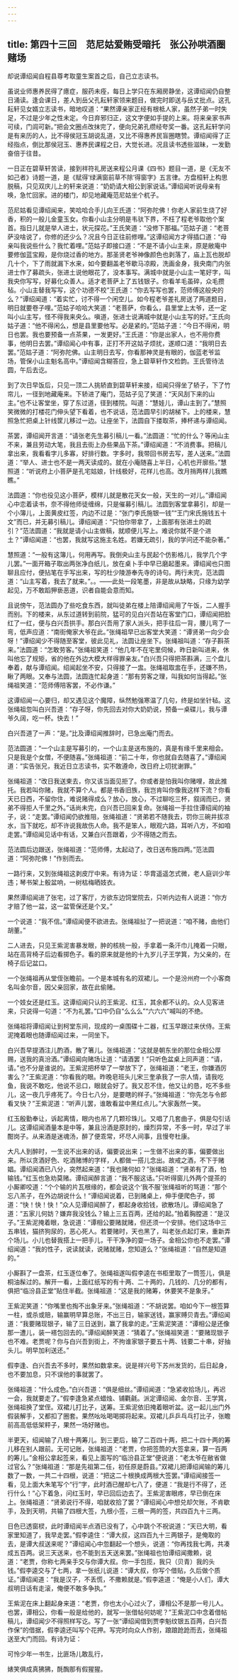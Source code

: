```yaml
---
---
---
```

title: 第四十三回　范尼姑爱贿受暗托　张公孙哄酒圈赌场
---



却说谭绍闻自程县尊考取童生案首之后，自己立志读书。

虽说业师惠养民得了癔症，服药未痊，每日上学只在东厢房静坐，这谭绍闻仍自整日涌读。逢会课日，差人到岳父孔耘轩家领来题目，做完时即送与岳丈批点。这孔耘轩见女婿立志读书，暗地叹道：“果然谭亲家正经有根柢人家，虽然子弟一时失足，不过是少年之性未定。今日弃邪归正，这文字便如手提的上来。将来亲家书声可续，门闾可新。”把会文圈点改抹完了，便向兄弟孔缵经夸奖一番。这孔耘轩学问是有来历的人，比不得侯冠玉胡说乱道，又比不得惠养民盲圈瞎赞。谭绍闻得了正经指点，倒比那侯冠玉、惠养民课程之日，大觉长进。况且读书透些滋昧，一发勤奋倍于往昔。

一日正在碧草轩苦读，接到祥符礼房送来程公月课《四书》题目一道，是《无友不如己者》诗题一道，是《赋得‘绿满窗前草不除’得窗字》五言律。方盘桓轩上构思脱稿，只见双庆儿上的轩来说道：“奶奶请大相公到家说话。”谭绍闻听说母亲有唤，急忙回家。进的楼门，却见地藏庵范尼姑坐个杌子。

范尼姑看见谭绍闻来，笑哈哈合手儿向王氏道：“阿弥陀佛！你老人家前生烧了好香，积的一般儿金童玉女。你看小山主分明是韦驮下界，不枉了程老爷取他个案首。指日儿就是举人进士，状元探花。”王氏笑道：“没修下那福。”范姑子道：“老菩萨没啥说了，你修的还少么？况且今日正往前修哩。”这谭绍闻方才得插口道：“母亲叫我说些什么？我忙着哩。”范姑子即接口道：“不是不请小山主来，原是敝庵中要修伽蓝宝殿，是你烧过香的地方。那圣贤老爷神像颜色也剥落了，庙上瓦也脱却几十个，下了雨就漏下水来，如今要翻盖老爷歇马凉殿，洗画金身，我央南门内张进士作了募疏头，张进土说他眼花了，没本事写。满城中就是小山主一笔好字，叫我央你写写，好募化众善人。适才老菩萨上了五钱银子。你看羊毛虽碎，众毛攒毡。小山主替我写写，这个功德不校”王氏道：“你去写写也罢，范师傅这般央的么？”谭绍闻道：“着实忙，讨不得一个闲空儿。如今程老爷差礼房送了两道题目，明日就要卷子哩。”范姑子哈哈大笑道：“老菩萨，你看么，县里堂上太爷，还一定叫小山主写，怪不得我来央么。嗔道，张进士说满城中就是小山主写的好。”王氏向姑子道：“他不得闲么，想是县里要他写。必是紧的。”范姑子道：“今日不得闲，明日也罢。我也要预备一点茶果，一发更好。”王氏道：“你是出家人，也不用你费事，他明日去罢。”谭绍闻心中有事，正打不开这姑子烦扰，遂顺口道：“我明日去罢。”范姑子道：“阿弥陀佛。山主明日去写，你看那神灵是有眼的，伽蓝老爷监场，管保小山主魁名高中。”谭绍闻含糊答应，急上碧草轩作文检韵。王氏管待法圆，午后去讫。

到了次日早饭后，只见一顶二人挑轿直到碧草轩来接，绍闻只得坐了轿子，下了竹帘儿，一径到地藏庵来。下轿进了庵门，范姑子见了笑道：“天风刮下来的山主。”也不让客堂坐，穿了东过道，径到楼院。叫道：“慧娃儿，谭山主到了。”慧照笑微微的打楼花门伸头望下看着，也不说话，范法圆早引的胡梯下。上的楼来，慧照急忙把桌上针线筐儿移过一边。让座坐下，法圆自下搂取茶，捧杯递与谭绍闻。

茶罢，谭绍闻开言道：“请张老先生募引稿儿一看。”法圆道：“忙的什么？等闲山主不来，兼且劳动大笔，我且去街上办些果品下茶。”谭绍闻道：“不消费事。把稿儿拿出来，我看看字儿多寡，好排行数。字多时，我带回书房去写，差人送来。”法圆道：“举人、进士也不是一两天读成的。就在小庵随喜上半日，心机也开廓些。”慧照道：“听说府上小菩萨是孔宅姑娘，针线极好，花样儿也高。改月捎两样儿我瞧瞧。”

法圆道：“你也役见这小菩萨，模样儿就是散花天女一般，天生的一对儿。”谭绍闻心中恋着读书，奈不得他师徒缠绵，只是催募引稿儿。法圆到客堂拿募引，却是一个小簿儿，上面黄皮红签，内边不过是：“张门李氏施银一钱”“王门宋氏施钱五十文”而已，并无募引稿儿。谭绍闻道：“只怕你带拿了，上面那有张进土的疏引？”范法圆道：“我就是请小山主做稿，就顺便儿写上。难说你就不是个进土？”谭绍闻道：“也罢，我就写这施主名姓。若嫌无疏引，我的学问还不能杂著。”

慧照道：“一般有这簿儿，何用再写。我倒央山主与民起个仿影格儿，我学几个字儿罢。”一面开箱子取出两张净白纸儿，放在桌卜手中早已磨起墨来。谭绍闻也只图聊且应付，便拈笔在手写出来，写的杜少陵游奉先寺的诗句。两行未完，范法圆道：“山主写着，我去了就来。”。。——此处一段笔墨，非是故从缺略，只缘为幼学起见，万不敢蹈狎亵恶道，识者自能会意而知。

且说傍午，范法圆办了些吃食东西，就叫徒弟在楼上陪谭绍闻用了午饭，二人握手而别。下的楼来，从东过道转到前院，猛可的见白兴吾站在客堂门口，谭绍闻把脸红了一红，便与白兴吾拱手。那白兴吾用了家人派头，把手往后一背，腰儿弯了一弯，低声应道：“南街俺家大爷在此。”张绳祖早已出客堂大笑道：“谭贤弟一向少会呀！”谭绍闻少不得随至客堂，彼此见礼，法圆让座坐下。张绳祖叫道：“存子斟茶来。”法圆道：“怎敢劳客。”张绳祖笑道：“他几年不在宅里伺候，昨日新叫进来，休叫他忘了规矩，省的他在外边大模大样得罪亲友。”白兴吾只得把茶斟满，三个盘儿奉着，献与谭绍闻。绍闻起坐不安，只得接了一盅。张绳祖取盅在手，还嫌不热，瞅了两眼。又奉与法圆，法圆连忙起身道：“那有劳客之理，叫我如何当得起。”张绳祖笑道：“范师傅陪客罢，不必作谦。”

这谭绍闻一心要归，却又遇见这个魔障，纵然勉强寒温了几句，终是如坐针毡。这张绳祖忽叫白兴吾道：“存子呀，你先回去对你大奶奶说，预备一桌碟儿，我与谭爷久阔，吃一杯。快去！”

白兴吾道了一声：“是。”比及谭绍闻推辞时，已急出庵门而去。

范法圆道：“一个山主是写募引的，一个山主是送布施的，真是有缘千里来相会。只是我是个女僧，不便随喜。”张绳祖道：“前二十年，你也就自去随喜了。”谭绍闻道：“实告张兄，我近日立志读书，实不敢遵命，改日府上叨扰谢罪。”

张绳祖道：“改日我送柬去，你又该当面见拒了。你或者是怕我叫你赌哩，故此推托。我若叫你赌，我就不算个人。都是书香旧族，我岂肯叫你像我这样下流？你看天已日西，不留你住，难说赌得成么？放心，放心，不过聊吃三杯，叙阔而已，贤弟不得拒人千里之外。”话尚未完，白兴吾已回来复命。张绳祖一手拉住谭绍闻的袖子，说：“走罢。”谭绍闻仍欲推阻，张绳祖道：“贤弟若不随我去，罚你三碗井拔凉水，当下就吃，却不许说我故伤人命。我不是笨人，眼观六路，耳听八方，不如咱走罢。”谭绍闻见话中有话，又兼白兴吾跟着，少不得随之而去。

范法圆后边跟送，张绳祖道：“范师傅，太起动了，改日送布施四两。”范法圆道：“阿弥陀佛！”作别而去。

一路行来，又到张绳祖这剥皮厅中来。有诗为证：华胄遥遥怎式微，老人庭训少年违；琴书架上骰盆响，一树枯梅晒妓衣。

果然谭绍闻进了张宅，过了客厅，方欲东边饲堂院去，只听内边有人说道：“你方才赔了他一盆，这一盆管保还是个叉。”

一个说道：“我不信。”谭绍闻便不欲进去。张绳祖扯了一把说道：“咱不赌，由他们胡董。”

二人进去，只见王紫泥害暴发眼，肿的核桃一般，手拿着一条汗巾儿掩着一只眼，站在高背椅子后边看掷色子。看的原来就是他的十九岁儿子王学箕，为父亲的，在椅子后记盆口。

一个张绳祖再从堂侄张瞻前。一个是本城有名的双裙儿。一个是汾州府一个小客商名叫金尔音，因父亲回家，故在此偷赌。

一个妓女还是红玉。这谭绍闻只认的王紫泥、红玉，其余都不认的。众人见客进来，只说得一句道：“不为礼罢。”口中仍自“么么么”“六六六”喊叫的不绝。

张绳祖将谭绍闻让到柯堂东间，现成的一桌围碟十二器，红玉早跟过来伏侍。王紫泥掩着眼也随谭绍闻过来，一同坐下。

白兴吾早提酒注儿酌酒，散了箸儿。张绳祖道：“这就是朝东坐的那位金相公厚赐，送我的真汾酒。”谭绍闻向赌场让道：“请酒罢！”只听色盆桌上同声道：“请，请。”也不分是谁说的。王紫泥把杯举了一举放下了，张绳祖道：“老王，你嫌酒厉害么？”王紫泥道：“你看我的眼。昨晚皂班头儿宋三奎承我了一宗人情，请我吃鱼，我说不敢吃，他说不忌口，眼就会好了。我又忍不住，他又让的恳，吃不多些儿，这一夜几乎疼死了。今日七八分，是要瞎的样子。”张绳祖道：“你先怎与令郎看叉快？”王紫泥道：“听声儿罢，谁敢看盆中黑红点儿。”大家轰然一笑。

红玉殷勤奉让，诉起离情，眼内也吊了几颗珍珠儿。又唱了几套曲子，俱是勾引话儿。这谭绍闻酒量本是中等，兼且汾酒是原封的，燥烈异常，不多一时，早过了半酣岗子。从来酒是迷魂汤，醉了便乖常，坏尽人间事，且慢夸杜康。

大凡人到醉时，一生说不出来的话，偏要说出来；一生做不出来的事，偏要做出来。所以贪酒好色、吃酒赌博的字样，人都做一搭儿念出。故戒之酒，不下于赌娼。谭绍闻酒已八分，突然起来道：“我也赌何如？”张绳祖道：“贤弟有了酒，怕输钱。”红玉也急劝莫赌。谭绍闻醉言道：“我不服这话。”只听得窗儿外两个提茶的小厮卿咬道：“个个输的片瓦根缘的，都会说这个‘我不服’张绳祖听的骂道：“那个忘八羔子，在外边胡说什么！”谭绍闻说着，已到赌桌上，伸手便爬色子，掷道：“快！快！快！”众人见谭绍闻醉了，都起身收拾钱，欲散场儿。谭绍闻急了道：“五家儿何妨？嫌弃我没钱么？输上三五百两，还给的起。”拍着胸膛道：“是汉子。”王紫泥掩着眼，急说道：“谭相公要赌就赌，但还须一个安排。他们这场中三五串钱，猫挤狗尿的，恶心死人。若要赌时，天也黑了，叫老张点起灯来，重新弄个场儿。小儿也替我搭上一把手儿，干干净净的耍一场子。金相公你也不走罢。”谭绍闻道：“我的性子，说读就读，说赌就赌，您知道么？”张绳祖道：“自然是知道的。”

小厮斟了一盘茶，红玉逐位奉了。张绳祖遂叫假李逵在书柜里取了一筒签儿，俱是桐油髹过的。解开一看，上面红纸写的有十两、二十两的，几钱的、几分的都有，俱把“临汾县正堂”贴住半截。张绳祖道：“这是我的赌筹，休要笑不是象牙。”

王紫泥笑道：“你嘴里也掏不出象牙来。”张绳祖道：“不胡说罢。咱如今下一根签算一柱，或杀或赔，输赢明早算总账，不出三日，输家送钱，赢家赙贝青去。”谭绍闻道：“我要赌现银子，输了三日送到，赢了我拿的走。”王紫泥笑道：“谭相公是还像那一遭儿，装一褡包回去的。”谭绍闻醉笑道：“猜着了。”张绳祖笑道：“要赌现银子也不难。老贾呢？你与白兴吾到街上，不拘谁家银子要五十两、钱要二十串，好抽头儿。明早加利送还。”

假李逢、白兴吾去不多时，果然如数拿来。说是祥兴号下苏州发货的，后日起身，也不要加息，只不误他的事就罢了。

张绳祖道：“什么成色。”白兴吾道：“俱是细丝。”谭绍闻道：“急紧收拾场儿，再迟一会，我就要走了。”假李逢急紧点蜡烛、铺氍毹。派定谭绍闻、金尔音、王学箕，张绳祖换了堂侄。双裙儿打比子，送筹。王紫泥依旧掩着眼听盆。这一起儿出门外假装解手，又都扣了圈套。果然吆吆喝喝掷将起来。双裙儿乒乒乓乓打比子，张瞻前高高低低架秤子，果然一场好赌也。

半更天，绍闻输了八根十两筹儿。到三更后，输了二百四十两，把二十四十两的筹儿移在别人跟前。无可记账，张绳祖道：“老贾，你把签筒的大签拿来，算一百两的筹儿。”金相公拿起签来，看见上面写的“临汾县正堂”便说道：“老太爷在敝省做过官么？”张绳祖道：“那是先祖第二任，初任原是蔚县。”双裙儿把谭绍闻输的筹儿数了一数，一共二十四根，说道：“把这二十根换成两根大签罢。”谭绍闻接签一看，见上面大朱笔写个“行”字，此时酒已醒却七八了，便道：“我是行不得了，还行什么！”心下着急，问红玉时，早已回后边去了。王紫泥害眼疼，早已倒在床上。张绳祖道：“贤弟说行不得，咱就收拾了罢？”谭绍闻心中想兑却欠账，不肯歇手，及到天明，共输了四根大签，九根小签，三根一两的签，共四百九十三两。

日色已透窗棂，此时谭绍闻半点酒已没有了，心中跳个不祝说道：“天已大明，看家里知道了，我早走罢。”假李逵住：“谭大叔，这四百九十三两银子，是俺取的去，是谭大叔送来呢？”谭绍闻心中忽翻起一个想头，说道：“你再找我七两，共凑成五百两。说三天送来，也不能到五天送来罢。”张绳祖也怕谭绍闻撒赖，说道：“老贾，你称七两亲手交与你谭大叔。你一手包揽，我只（贝青）我的头钱。”假李逵交与了七两，拿一张纸儿说道：“谭大叔，你写个借贴，久后做个质证。”谭绍闻道：“我是汉子，不丢慌，不撒赖就是。”假李逵道：“俺是小人们，谭大叔明日话有走滚，俺便不敢多争执。”

王紫泥在床上翻起身来道：“老贾，你也太小心过火了，谭相公不是那一号儿人。也罢，谭相公，你看一般是给他的，就写一张借帖何妨呢？”王紫泥口中念着借帖稿儿，谭绍闻少不得照样写讫。写了一张“谭绍闻借到贾李魁纹银五百两，白兴吾作保”的借据，假李逵还叫写个花押。写完时向众人作别，踉踉跄跄而去，张绳祖送至大门而回。有诗为证：

可怜少年一书生，比匪场儿敢乱行，

婊笑俱成真狒狒，酕醄那有假猩猩。